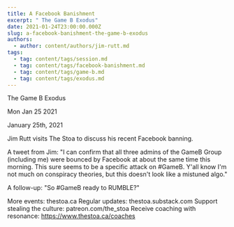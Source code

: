 ```yaml
---
title: A Facebook Banishment
excerpt: " The Game B Exodus"
date: 2021-01-24T23:00:00.000Z
slug: a-facebook-banishment-the-game-b-exodus
authors:
  - author: content/authors/jim-rutt.md
tags:
  - tag: content/tags/session.md
  - tag: content/tags/facebook-banishment.md
  - tag: content/tags/game-b.md
  - tag: content/tags/exodus.md
---
```




 The Game B Exodus

Mon Jan 25 2021

January 25th, 2021

Jim Rutt visits The Stoa to discuss his recent Facebook banning.

A tweet from Jim: "I can confirm that all three admins of the GameB Group (including me) were bounced by Facebook at about the same time this morning. This sure seems to be a specific attack on #GameB. Y'all know I'm not much on conspiracy theories, but this doesn't look like a mistuned algo."

A follow-up: "So #GameB ready to RUMBLE?"

More events: thestoa.ca
Regular updates: thestoa.substack.com
Support stealing the culture: patreon.com/the_stoa
Receive coaching with resonance: https://www.thestoa.ca/coaches


